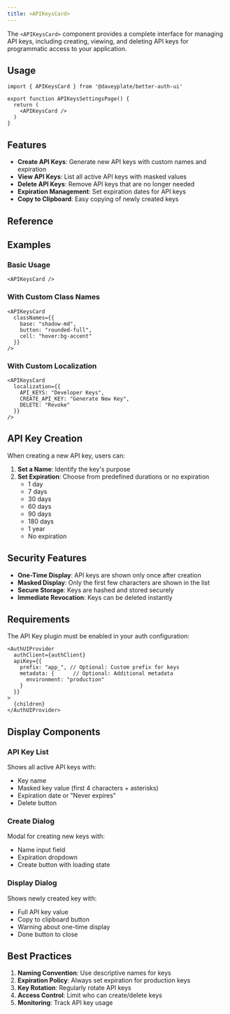 ```yaml
---
title: <APIKeysCard>
---
```


The `<APIKeysCard>` component provides a complete interface for managing API keys, including creating, viewing, and deleting API keys for programmatic access to your application.

## Usage

```tsx
import { APIKeysCard } from '@daveyplate/better-auth-ui'

export function APIKeysSettingsPage() {
  return (
    <APIKeysCard />
  )
}
```

## Features

- **Create API Keys**: Generate new API keys with custom names and expiration
- **View API Keys**: List all active API keys with masked values
- **Delete API Keys**: Remove API keys that are no longer needed
- **Expiration Management**: Set expiration dates for API keys
- **Copy to Clipboard**: Easy copying of newly created keys

## Reference

<AutoTypeTable path="../src/components/settings/shared/settings-card.tsx" name="SettingsCardProps" />

## Examples

### Basic Usage

```tsx
<APIKeysCard />
```

### With Custom Class Names

```tsx
<APIKeysCard 
  classNames={{
    base: "shadow-md",
    button: "rounded-full",
    cell: "hover:bg-accent"
  }}
/>
```

### With Custom Localization

```tsx
<APIKeysCard 
  localization={{
    API_KEYS: "Developer Keys",
    CREATE_API_KEY: "Generate New Key",
    DELETE: "Revoke"
  }}
/>
```

## API Key Creation

When creating a new API key, users can:

1. **Set a Name**: Identify the key's purpose
2. **Set Expiration**: Choose from predefined durations or no expiration
   - 1 day
   - 7 days
   - 30 days
   - 60 days
   - 90 days
   - 180 days
   - 1 year
   - No expiration

## Security Features

- **One-Time Display**: API keys are shown only once after creation
- **Masked Display**: Only the first few characters are shown in the list
- **Secure Storage**: Keys are hashed and stored securely
- **Immediate Revocation**: Keys can be deleted instantly

## Requirements

The API Key plugin must be enabled in your auth configuration:

```tsx title="providers.tsx"
<AuthUIProvider
  authClient={authClient}
  apiKey={{
    prefix: "app_", // Optional: Custom prefix for keys
    metadata: {      // Optional: Additional metadata
      environment: "production"
    }
  }}
>
  {children}
</AuthUIProvider>
```

## Display Components

### API Key List
Shows all active API keys with:
- Key name
- Masked key value (first 4 characters + asterisks)
- Expiration date or "Never expires"
- Delete button

### Create Dialog
Modal for creating new keys with:
- Name input field
- Expiration dropdown
- Create button with loading state

### Display Dialog
Shows newly created key with:
- Full API key value
- Copy to clipboard button
- Warning about one-time display
- Done button to close

## Best Practices

1. **Naming Convention**: Use descriptive names for keys
2. **Expiration Policy**: Always set expiration for production keys
3. **Key Rotation**: Regularly rotate API keys
4. **Access Control**: Limit who can create/delete keys
5. **Monitoring**: Track API key usage 